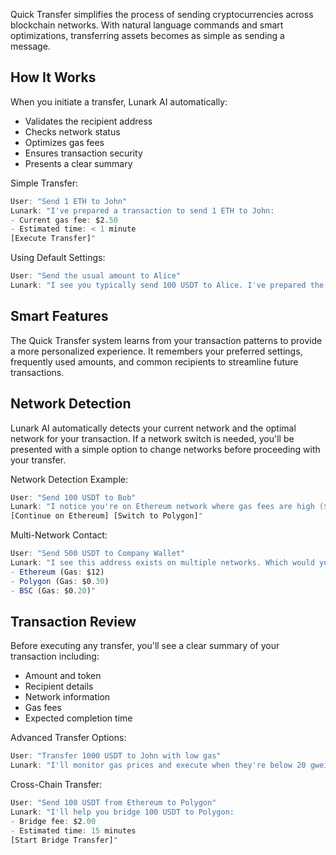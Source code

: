 
Quick Transfer simplifies the process of sending cryptocurrencies across blockchain networks. With natural language commands and smart optimizations, transferring assets becomes as simple as sending a message.

## How It Works

When you initiate a transfer, Lunark AI automatically:
- Validates the recipient address
- Checks network status
- Optimizes gas fees
- Ensures transaction security
- Presents a clear summary

Simple Transfer:

```javascript
User: "Send 1 ETH to John"
Lunark: "I've prepared a transaction to send 1 ETH to John:
- Current gas fee: $2.50
- Estimated time: < 1 minute
[Execute Transfer]"
```

Using Default Settings:

```javascript
User: "Send the usual amount to Alice"
Lunark: "I see you typically send 100 USDT to Alice. I've prepared the transaction with your preferred settings. [Execute Transfer]"
```

## Smart Features

The Quick Transfer system learns from your transaction patterns to provide a more personalized experience. It remembers your preferred settings, frequently used amounts, and common recipients to streamline future transactions.

## Network Detection

Lunark AI automatically detects your current network and the optimal network for your transaction. If a network switch is needed, you'll be presented with a simple option to change networks before proceeding with your transfer.

Network Detection Example:

```javascript
User: "Send 100 USDT to Bob"
Lunark: "I notice you're on Ethereum network where gas fees are high ($15). The same transaction on Polygon would cost about $0.50. Would you like to:
[Continue on Ethereum] [Switch to Polygon]"
```

Multi-Network Contact:

```javascript
User: "Send 500 USDT to Company Wallet"
Lunark: "I see this address exists on multiple networks. Which would you prefer:
- Ethereum (Gas: $12)
- Polygon (Gas: $0.30)
- BSC (Gas: $0.20)"
```

## Transaction Review

Before executing any transfer, you'll see a clear summary of your transaction including:
- Amount and token
- Recipient details
- Network information
- Gas fees
- Expected completion time

Advanced Transfer Options:

```javascript
User: "Transfer 1000 USDT to John with low gas"
Lunark: "I'll monitor gas prices and execute when they're below 20 gwei. Current gas is 35 gwei. I'll notify you once the transfer is completed."
```

Cross-Chain Transfer:

```javascript
User: "Send 100 USDT from Ethereum to Polygon"
Lunark: "I'll help you bridge 100 USDT to Polygon:
- Bridge fee: $2.00
- Estimated time: 15 minutes
[Start Bridge Transfer]"
```